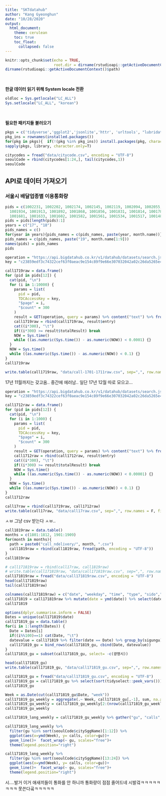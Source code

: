 ```yaml
---
title: "SKTdatahub"
author: "Kang Gyeonghun"
date: "10/28/2020"
output:
  html_document:
    theme: cerulean
    toc: true
    toc_float:
      collapsed: false
---
```


```r
knitr::opts_chunk$set(echo = TRUE,
                      root.dir = dirname(rstudioapi::getActiveDocumentContext()$path))
dirname(rstudioapi::getActiveDocumentContext()$path)
```

<br>

**한글 데이터 읽기 위해 System locale 전환**
```r
oldloc = Sys.getlocale("LC_ALL")
Sys.setlocale("LC_ALL", "korean")
```


<br>

**필요한 패키지들 불러오기**
```r
pkgs = c('tidyverse','ggplot2','jsonlite','httr', 'urltools', "lubridate", "data.table")
pkg_ins = rownames(installed.packages())
for(pkg in pkgs){  if(!(pkg %in% pkg_ins)) install.packages(pkg, character.only=T) }
sapply(pkgs, library, character.only=T)
```

```r
citycodes = fread("data/citycode.csv", encoding = "UTF-8")
seoulCode = rbind(citycodes[1:24,], tail(citycodes,1))
seoulCode
```


## API로 데이터 가져오기

### 서울시 배달업종별 이용통화량


```r
pids = c(1002231, 1002202, 1002174, 1002145, 1002119, 1002094, 1002055, 1002050, 1002027, 1001997, 1001976, 1001956,
  1001934, 1001913, 1001892, 1001868, 1001856, 1001831, 1001814, 1001785, 1001764, 1001743, 1001722, 1001698,
  1001681, 1001633, 1001602, 1001582, 1001561, 1001534, 1001517, 1001485, 1001469)
pids = pids[length(pids):1]
years = c("17", "18")
pids_names = c()
for(year in years){pids_names = c(pids_names, paste(year, month.name))}
pids_names = c(pids_names, paste("19", month.name[1:9]))
names(pids) = pids_names
pids
```
```r
operation = "https://api.bigdatahub.co.kr/v1/datahub/datasets/search.json"
key = "c23859edf3c74322cef63f0aeac9e154c89f9e66e307032042a02c26da5265e4"

call1719raw = data.frame()
for (pid in pids[12]) {
  cat(pid, "\n")
  for (i in 1:10000) {
    params = list(
      pid = pid,
      TDCAccessKey = key,
      "$page" = i,
      "$count" = 300
    )
    result = GET(operation, query = params) %>% content("text") %>% fromJSON(flatten = T)
    call1719raw = rbind(call1719raw, result$entry)
    cat((i*300), "\t")
    if((i*300) >= result$totalResult) break
    NOW = Sys.time()
    while ((as.numeric(Sys.time()) - as.numeric(NOW)) < 0.0001) {}
  }
  NOW = Sys.time()
  while ((as.numeric(Sys.time()) - as.numeric(NOW)) < 0.1) {}
}
call1719raw
```

```r
write.table(call1719raw, "data/call-1701-1711raw.csv", sep=",", row.names = F, fileEncoding = "UTF-8")
```


17년 11월까지는 갖고옴.. 중간에 에러남.. 일단 17년 12월 따로 모으고...

```r
operation = "https://api.bigdatahub.co.kr/v1/datahub/datasets/search.json"
key = "c23859edf3c74322cef63f0aeac9e154c89f9e66e307032042a02c26da5265e4"

call1712raw = data.frame()
for (pid in pids[12]) {
  cat(pid, "\n")
  for (i in 1:1000) {
    params = list(
      pid = pid,
      TDCAccessKey = key,
      "$page" = i,
      "$count" = 300
    )
    result = GET(operation, query = params) %>% content("text") %>% fromJSON(flatten = T)
    call1712raw = rbind(call1712raw, result$entry)
    cat((i*300), "\t")
    if((i*300) >= result$totalResult) break
    NOW = Sys.time()
    while ((as.numeric(Sys.time()) - as.numeric(NOW)) < 0.00001) {}
  }
  NOW = Sys.time()
  while ((as.numeric(Sys.time()) - as.numeric(NOW)) < 0.1) {}
}
call1712raw
```

```r
call17raw = rbind(call1719raw, call1712raw)
write.table(call17raw, "data/call17raw.csv", sep=",", row.names = F, fileEncoding = "UTF-8")
```

ㅅㅂ 그냥 csv 받는다 ㅅㅂ..

```r
call1819raw = data.table()
months = c(1801:1812, 1901:1909)
for(month in months){
  path = paste0("call_ndelivery/", month, ".csv")
  call1819raw = rbind(call1819raw, fread(path, encoding = "UTF-8"))
}
call1819raw
```

```r
# call171819raw = rbind(call17raw, call1819raw)
# write.table(call171819raw, "data/call171819raw.csv", sep=",", row.names = F, fileEncoding = "UTF-8")
call171819raw = fread("data/call171819raw.csv", encoding = "UTF-8")
head(call171819raw)
tail(call171819raw)
```

```r
colnames(call171819raw) = c("date", "weekday", "time", "type", "sido","sigungu","dong","counts")
call171819 = call171819raw %>% mutate(date = ymd(date)) %>% select(date, sigungu, counts)
call171819
```


```r
options(dplyr.summarise.inform = FALSE)
Dates = unique(call171819$date)
call171819_gu = data.table()
for(i in 1:length(Dates)) {
  Date = Dates[i]
  if((i%%100)==1) cat(Date, "\t")
  datevalue = call171819 %>% filter(date == Date) %>% group_by(sigungu) %>% summarise(counts = sum(counts)) %>% spread(sigungu, counts)
  call171819_gu = bind_rows(call171819_gu, cbind(Date, datevalue))
}
call171819_gu = subset(call171819_gu, select= -c(광명시))
```
```r
head(call171819_gu)
write.table(call171819_gu, "data/call171819_gu.csv", sep=",", row.names = F, fileEncoding = "UTF-8")
```
```r
call171819_gu = fread("data/call171819_gu.csv", encoding = "UTF-8")
call171819_gu = call171819_gu %>% select(sort(tidyselect::peek_vars()))
call171819_gu
```


```r
Week = as.Date(cut(call171819_gu$Date, "week"))
call171819_gu_weekly = aggregate(.~ Week, call171819_gu[,-1], sum, na.action=NULL)
call171819_gu_weekly = call171819_gu_weekly[2:(nrow(call171819_gu_weekly)-1), ]
call171819_gu_weekly
```

```r
call171819_long_weekly = call171819_gu_weekly %>% gather("gu", "calls", -Week)

call171819_long_weekly %>% 
  filter(gu %in% sort(seoulCode$citySggName)[1:12]) %>% 
  ggplot(aes(x=ymd(Week), y= calls, color=gu))+
  geom_line()+  facet_wrap(~ gu, scales="free")+
  theme(legend.position="right")

call171819_long_weekly %>% 
  filter(gu %in% sort(seoulCode$citySggName)[13:24]) %>% 
  ggplot(aes(x=ymd(Week), y= calls, color=gu))+
  geom_line()+  facet_wrap(~ gu, scales="free")+
  theme(legend.position="right")
```


시....발거 이거 애새끼들이 통화를 안 하니까 통화량이 점점 줄어드네 시발겈ㅋㅋㅋㅋㅋㅋㅋㅋ 못쓴다곸ㅋㅋㅋㅋㅋ













